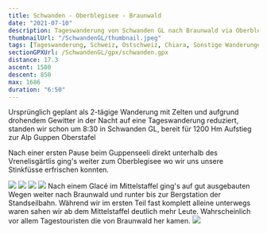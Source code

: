 ```yaml
---
title: Schwanden - Oberblegisee - Braunwald
date: "2021-07-10"
description: Tageswanderung von Schwanden GL nach Braunwald via Oberblegisee
thumbnailUrl: "/SchwandenGL/thumbnail.jpeg"
tags: [Tageswanderung, Schweiz, Ostschweiz, Chiara, Sonstige Wanderungen]
sectionGPXUrl: /SchwandenGL/gpx/schwanden.gpx
distance: 17.3
ascent: 1580
descent: 850
max: 1686
duration: "6:50"
---
```


Ursprünglich geplant als 2-tägige Wanderung mit Zelten und aufgrund drohendem Gewitter in der Nacht auf eine Tageswanderung reduziert, standen wir schon um 8:30 in Schwanden GL, bereit für 1200 Hm Aufstieg zur Alp Guppen Oberstafel

Nach einer ersten Pause beim Guppenseeli direkt unterhalb des Vrenelisgärtlis ging's weiter zum Oberblegisee wo wir uns unsere Stinkfüsse erfrischen konnten.

<Img src="/SchwandenGL/1.jpeg" d="Ostseite des Vrenelisgärtlis im Aufstieg" />
<Img src="/SchwandenGL/2.jpeg" d="" />
<Img src="/SchwandenGL/3.jpeg" d="" />
<Img
	src="/SchwandenGL/5.jpeg"
	d="Der Oberblegisee (mit anscheinend extrem viel Hochwasser!)"
/>
Nach einem Glacé im Mittelstaffel ging's auf gut ausgebauten Wegen weiter nach
Braunwald und runter bis zur Bergstation der Standseilbahn. Während wir im
ersten Teil fast komplett alleine unterwegs waren sahen wir ab dem Mittelstaffel
deutlich mehr Leute. Wahrscheinlich vor allem Tagestouristen die von Braunwald
her kamen.
<Img
	src="/SchwandenGL/6.jpeg"
	d="Glärnisch inklusive grosser Menge Altschnee. Im Juli..."
/>
